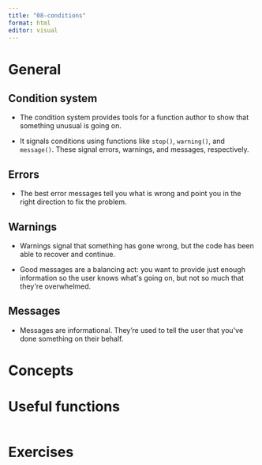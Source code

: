 ```yaml
---
title: "08-conditions"
format: html
editor: visual
---
```


# General

## Condition system

-   The condition system provides tools for a function author to show that something unusual is going on.

-   It signals conditions using functions like `stop()`, `warning()`, and `message()`. These signal errors, warnings, and messages, respectively.

## Errors

-   The best error messages tell you what is wrong and point you in the right direction to fix the problem.

## Warnings

-   Warnings signal that something has gone wrong, but the code has been able to recover and continue.

-   Good messages are a balancing act: you want to provide just enough information so the user knows what\'s going on, but not so much that they\'re overwhelmed.

## Messages

-   Messages are informational. They're used to tell the user that you\'ve done something on their behalf.

# Concepts

# Useful functions

```r

```

# Exercises
